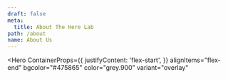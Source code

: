 ```yaml
---
draft: false
meta:
  title: About The Here Lab
path: /about
name: About Us
---
```


<Hero
  ContainerProps={{
    justifyContent: 'flex-start',
  }}
  alignItems="flex-end"
  bgcolor="#475865"
  color="grey.900"
  variant="overlay"
></Hero>
